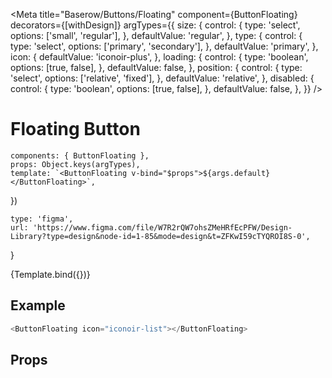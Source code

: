 

<Meta
    title="Baserow/Buttons/Floating"
    component={ButtonFloating}
    decorators={[withDesign]}
    argTypes={{
        size: {
            control: {
                type: 'select',
                options: ['small', 'regular'],
            },
            defaultValue: 'regular',
        },
        type: {
            control: {
                type: 'select',
                options: ['primary', 'secondary'],
            },
            defaultValue: 'primary',
        },
        icon: {
            defaultValue: 'iconoir-plus',
        },
        loading: {
            control: {
                type: 'boolean',
                options: [true, false],
            },
            defaultValue: false,
        },
        position: {
            control: {
                type: 'select',
                options: ['relative', 'fixed'],
            },
            defaultValue: 'relative',
        },
        disabled: {
            control: {
                type: 'boolean',
                options: [true, false],
            },
            defaultValue: false,
        },
    }}
/>

# Floating Button

    components: { ButtonFloating },
    props: Object.keys(argTypes),
    template: `<ButtonFloating v-bind="$props">${args.default}</ButtonFloating>`,
})

    type: 'figma',
    url: 'https://www.figma.com/file/W7R2rQW7ohsZMeHRfEcPFW/Design-Library?type=design&node-id=1-85&mode=design&t=ZFKwI59cTYQROI8S-0',
}

<Canvas>
    <Story
        name="Default"
        args={{ type: 'primary' }}
        parameters={{
            design: config(designConfig),
        }}
    >
        {Template.bind({})}
    </Story>
</Canvas>

## Example

```javascript
<ButtonFloating icon="iconoir-list"></ButtonFloating>
```

## Props

<Props of={FloatingButton} />
